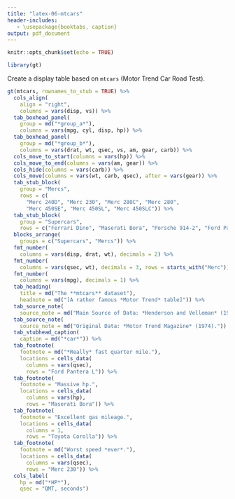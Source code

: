 ```yaml
---
title: "latex-06-mtcars"
header-includes:
   - \usepackage{booktabs, caption}
output: pdf_document
---
```


```r
knitr::opts_chunk$set(echo = TRUE)

library(gt)
```

Create a display table based on `mtcars` (Motor Trend Car Road Test).

```r
gt(mtcars, rownames_to_stub = TRUE) %>%
  cols_align(
    align = "right",
    columns = vars(disp, vs)) %>%
  tab_boxhead_panel(
    group = md("*group_a*"),
    columns = vars(mpg, cyl, disp, hp)) %>%
  tab_boxhead_panel(
    group = md("*group_b*"),
    columns = vars(drat, wt, qsec, vs, am, gear, carb)) %>%
  cols_move_to_start(columns = vars(hp)) %>%
  cols_move_to_end(columns = vars(am, gear)) %>%
  cols_hide(columns = vars(carb)) %>%
  cols_move(columns = vars(wt, carb, qsec), after = vars(gear)) %>%
  tab_stub_block(
    group = "Mercs",
    rows = c(
      "Merc 240D", "Merc 230", "Merc 280C", "Merc 280",
      "Merc 450SE", "Merc 450SL", "Merc 450SLC")) %>%
  tab_stub_block(
    group = "Supercars",
    rows = c("Ferrari Dino", "Maserati Bora", "Porsche 914-2", "Ford Pantera L")) %>%
  blocks_arrange(
    groups = c("Supercars", "Mercs")) %>%
  fmt_number(
    columns = vars(disp, drat, wt), decimals = 2) %>%
  fmt_number(
    columns = vars(qsec, wt), decimals = 3, rows = starts_with("Merc")) %>%
  fmt_number(
    columns = vars(mpg), decimals = 1) %>%
  tab_heading(
    title = md("The **mtcars** dataset"),
    headnote = md("[A rather famous *Motor Trend* table]")) %>%
  tab_source_note(
    source_note = md("Main Source of Data: *Henderson and Velleman* (1981).")) %>%
  tab_source_note(
    source_note = md("Original Data: *Motor Trend Magazine* (1974).")) %>%
  tab_stubhead_caption(
    caption = md("*car*")) %>%
  tab_footnote(
    footnote = md("*Really* fast quarter mile."),
    locations = cells_data(
      columns = vars(qsec),
      rows = "Ford Pantera L")) %>%
  tab_footnote(
    footnote = "Massive hp.",
    locations = cells_data(
      columns = vars(hp),
      rows = "Maserati Bora")) %>%
  tab_footnote(
    footnote = "Excellent gas mileage.",
    locations = cells_data(
      columns = 1,
      rows = "Toyota Corolla")) %>%
  tab_footnote(
    footnote = md("Worst speed *ever*."),
    locations = cells_data(
      columns = vars(qsec),
      rows = "Merc 230")) %>%
  cols_label(
    hp = md("*HP*"),
    qsec = "QMT, seconds")
```
